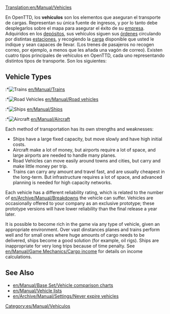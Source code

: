 [[Translation:en/Manual/Vehicles]]
{{es/Traducción|en/Manual/Vehicles|50}}
{{es/Manual/Tabla de contenido}}

En OpenTTD, los '''vehículos''' son los elementos que aseguran el transporte de cargas. Representan su única fuente de ingresos, y por lo tanto debe desplegarlos sobre el mapa para asegurar el éxito de su [[es/Empresa|empresa]]. Adquiridos en los [[es/Manual/Depósitos|depósitos]], sus vehículos siguen sus [[es/Manual/Órdenes|órdenes]] circulando por distintas [[es/Manual/Estaciones|estaciones]], y recogiendo la [[es/Manual/Carga|carga]] disponible que usted le indique y sean capaces de llevar. (Los trenes de pasajeros no recogen correo, por ejemplo, a menos que les añada una vagón de correo). Existen cuatro tipos principales de vehículos en OpenTTD, cada uno representando distintos tipos de transporte. Son los siguientes:

{{es/Pendiente de traducción}}

== Vehicle Types ==
:*[[File:en/Manual/Manual html m16a497ce.png|Trains]] [[en/Manual/Trains]]
:*[[File:en/Manual/Manual html m3518e48c.png|Road Vehicles]] [[en/Manual/Road vehicles]]
:*[[File:en/Manual/Manual html 53123a33.png|Ships]] [[en/Manual/Ships]]
:*[[File:en/Manual/Manual html 442702e6.png|Aircraft]] [[en/Manual/Aircraft]]

Each method of transportation has its own strengths and weaknesses:
*Ships have a large fixed capacity, but move slowly and have high initial costs.
*Aircraft make a lot of money, but airports require a lot of space, and large airports are needed to handle many planes.
*Road Vehicles can move easily around towns and cities, but carry and make little money per trip.
*Trains can carry any amount and travel fast, and are usually cheapest in the long-term. But infrastructure requires a lot of space, and advanced planning is needed for high capacity networks.

Each vehicle has a different reliability rating, which is related to the number of [[en/Archive/Manual/Breakdowns]] the vehicle can suffer. Vehicles are occasionally offered to your company as an exclusive prototype; these prototype versions will have lower reliability than the final release a year later.

It is possible to become rich in the game via any type of vehicle, given an appropriate environment. Over vast dinstances planes and trains perform well and for small ones where huge amounts of cargo needs to be delivered, ships become a good solution (for example, oil rigs). Ships are inappropriate for very long trips because of time penalty. See [[en/Manual/Game Mechanics/Cargo income]] for details on income calculations.

==See Also==
*[[en/Manual/Base Set/Vehicle comparison charts]]
*[[en/Manual/Vehicle lists]]
*[[en/Archive/Manual/Settings/Never expire vehicles]]

[[Category:es/Manual/Vehículos]]